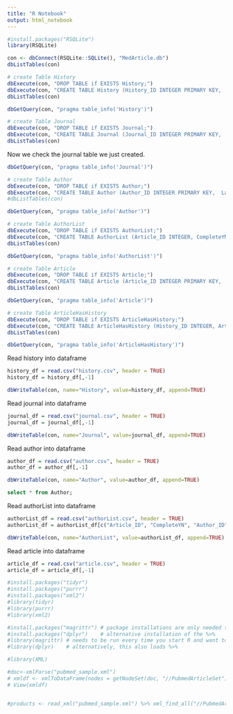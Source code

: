 ```yaml
---
title: "R Notebook"
output: html_notebook
---
```

```r
#install.packages("RSQLite")
library(RSQLite)
```
```r
con <- dbConnect(RSQLite::SQLite(), "MedArticle.db")
dbListTables(con)
```

```r
# create Table History
dbExecute(con, "DROP TABLE if EXISTS History;")
dbExecute(con, "CREATE TABLE History (History_ID INTEGER PRIMARY KEY,  PubStatus TEXT, Year INTEGER, Month INTEGER, Day INTEGER, Hour INTEGER, Minute INTEGER, Second INTEGER);")
dbListTables(con)
```

```r
dbGetQuery(con, "pragma table_info('History')")
```


```r
# create Table Journal
dbExecute(con, "DROP TABLE if EXISTS Journal;")
dbExecute(con, "CREATE TABLE Journal (Journal_ID INTEGER PRIMARY KEY,  Journal_ISSN TEXT, IssnType TEXT, CitedMedium TEXT, Volume INTEGER, Issue INTEGER, PubDate DATE, Title TEXT, ISOAbbreviation TEXT);")
dbListTables(con)
```

Now we check the journal table we just created.
```r
dbGetQuery(con, "pragma table_info('Journal')")
```


```r
# create Table Author
dbExecute(con, "DROP TABLE if EXISTS Author;")
dbExecute(con, "CREATE TABLE Author (Author_ID INTEGER PRIMARY KEY,  LastName TEXT, ForeName TEXT, Initials TEXT, Affiliation TEXT, ValidYN INTEGER);")
#dbListTables(con)
```

```r
dbGetQuery(con, "pragma table_info('Author')")
```

```r
# create Table AuthorList
dbExecute(con, "DROP TABLE if EXISTS AuthorList;")
dbExecute(con, "CREATE TABLE AuthorList (Article_ID INTEGER, CompleteYN INTEGER, Author_ID INTEGER, PRIMARY KEY (Article_ID, Author_ID), FOREIGN KEY (Article_ID) REFERENCES Article(Article_ID), FOREIGN KEY (Author_ID) REFERENCES Author(Author_ID));")
dbListTables(con)
```

```r
dbGetQuery(con, "pragma table_info('AuthorList')")
```

```r
# create Table Article
dbExecute(con, "DROP TABLE if EXISTS Article;")
dbExecute(con, "CREATE TABLE Article (Article_ID INTEGER PRIMARY KEY,  PubModel TEXT, ArticleTitle TEXT, MedlinePgn TEXT, Language TEXT, Journal_ID INTEGER, AuthorList_ID INTEGER, FOREIGN KEY (Journal_ID) REFERENCES Journal(Journal_ID), FOREIGN KEY (AuthorList_ID) REFERENCES AuthorList(AuthorList_ID));")
dbListTables(con)
```

```r
dbGetQuery(con, "pragma table_info('Article')")
```

```r
# create Table ArticleHasHistory
dbExecute(con, "DROP TABLE if EXISTS ArticleHasHistory;")
dbExecute(con, "CREATE TABLE ArticleHasHistory (History_ID INTEGER, Article_ID INTEGER, PRIMARY KEY (History_ID, Article_ID), FOREIGN KEY (History_ID) REFERENCES History(History_ID), FOREIGN KEY (Article_ID) REFERENCES Article(Article_ID) );")
dbListTables(con)
```

```r
dbGetQuery(con, "pragma table_info('ArticleHasHistory')")
```
Read history into dataframe
```r
history_df = read.csv("history.csv", header = TRUE)
history_df = history_df[,-1]

dbWriteTable(con, name="History", value=history_df, append=TRUE)
```

Read journal into dataframe
```r
journal_df = read.csv("journal.csv", header = TRUE)
journal_df = journal_df[,-1]

dbWriteTable(con, name="Journal", value=journal_df, append=TRUE)
```

Read author into dataframe
```r
author_df = read.csv("author.csv", header = TRUE)
author_df = author_df[,-1]

dbWriteTable(con, name="Author", value=author_df, append=TRUE)
```

```sql
select * from Author;
```

Read authorList into dataframe
```r
authorList_df = read.csv("authorList.csv", header = TRUE)
authorList_df = authorList_df[c("Article_ID", "CompleteYN", "Author_ID")]

dbWriteTable(con, name="AuthorList", value=authorList_df, append=TRUE)
```



Read article into dataframe
```r
article_df = read.csv("article.csv", header = TRUE)
article_df = article_df[,-1]

```








```r
#install.packages("tidyr")
#install.packages("purrr")
#install.packages("xml2")
#library(tidyr)
#library(purrr)
#library(xml2)

#install.packages("magrittr") # package installations are only needed the first time you use it
#install.packages("dplyr")    # alternative installation of the %>%
#library(magrittr) # needs to be run every time you start R and want to use %>%
#library(dplyr)    # alternatively, this also loads %>%
```
```r
#library(XML)
```

```r
#doc<-xmlParse("pubmed_sample.xml")
# xmldf <- xmlToDataFrame(nodes = getNodeSet(doc, "//PubmedArticleSet"))
# View(xmldf)
```

```r

```





```r
#products <- read_xml("pubmed_sample.xml") %>% xml_find_all("//PubmedArticleSet")
```


